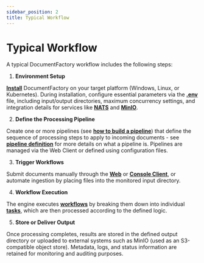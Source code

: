 ```yaml
---
sidebar_position: 2
title: Typical Workflow
---
```


# Typical Workflow

A typical DocumentFactory workflow includes the following steps:

1. **Environment Setup**

[**Install**](./setup) DocumentFactory on your target platform (Windows, Linux, or Kubernetes).
During installation, configure essential parameters via the [**.env**](../configuration/df_configuration) file,
including input/output directories, maximum concurrency settings, and integration details for services like
[**NATS**](../external-сomponents/nats) and [**MinIO**](../external-сomponents/minio).

2. **Define the Processing Pipeline**

Create one or more pipelines (see [**how to build a pipeline**](../category/pipeline)) that define the sequence
of processing steps to apply to incoming documents - see [**pipeline definition**](./terminology_and_concepts#pipeline)
for more details on what a pipeline is.  Pipelines are managed via the Web Client or defined using configuration files.

3. **Trigger Workflows**

Submit documents manually through the [**Web**](../client_tools/web_client) or [**Console Client**](../client_tools/console_client),
or automate ingestion by placing files into the monitored input directory.

4. **Workflow Execution**

The engine executes [**workflows**](./terminology_and_concepts#workflow) by breaking them down into individual
[**tasks**](./terminology_and_concepts#task), which are then processed according to the defined logic.

5. **Store or Deliver Output**

Once processing completes, results are stored in the defined output directory or uploaded to external systems such as
MinIO (used as an S3-compatible object store). Metadata, logs, and status information are retained for monitoring and auditing purposes.
